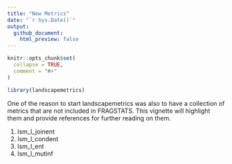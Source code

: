 ```yaml
---
title: "New Metrics"
date: "`r Sys.Date()`"
output:
  github_document:
    html_preview: false
---
```


```r
knitr::opts_chunk$set(
  collapse = TRUE,
  comment = "#>"
)
```

```r
library(landscapemetrics)
```

One of the reason to start landscapemetrics was also to have a collection of metrics that are not included in FRAGSTATS.
This vignette will highlight them and provide references for further reading on them.

1. lsm_l_joinent
1. lsm_l_condent
1. lsm_l_ent
1. lsm_l_mutinf
